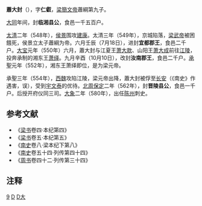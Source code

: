 '''蕭大封'''（{{bd|约531年||？||catIdx=X}}），字'''仁叡'''，[[梁簡文帝|梁簡文帝]]蕭綱第九子。

[[大同_(南梁)|大同]]年间，封'''临湘县公'''，食邑一千五百户。

[[太清_(年号)|太清]]二年（548年），[[侯景|侯景]]围攻[[建康|建康]]。太清三年（549年），京城陷落，[[梁武帝|梁武帝]]被困餓死，侯景立太子蕭綱为帝。六月壬辰（7月18日），进封'''宜都郡王'''，食邑二千户。[[大宝_(南梁)|大宝]]元年（550年）六月，蕭大封与江夏王[[萧大款|萧大款]]、山阳王[[萧大成|萧大成]]前往[[江陵|江陵]]，投奔承制的湘东王[[萧绎|萧绎]]。九月辛酉（10月10日），改封'''汝南郡王'''，食邑二千户。[[承聖|承聖]]元年（552年），湘东王萧绎即位，是为梁元帝。

承聖三年（554年），[[西魏|西魏]]攻陷江陵，梁元帝出降，蕭大封被俘至[[长安|长安]]（《南史》作遇害，误），受到[[宇文泰|宇文泰]]的优待。[[北周|北周]][[保定_(北周)|保定]]二年（562年），封'''晋陵县公'''，食邑一千户。后授开府仪同三司。[[大象_(年号)|大象]]二年（580年），出任[[陈州|陈州]]刺史。

==参考文献 ==

*《[[梁书|梁书]]卷四·本纪第四》
*《[[梁书|梁书]]卷五·本纪第五》
*《[[南史|南史]]卷八·梁本纪下第八》
*《[[南史|南史]]卷五十四·列传第四十四》
*《[[周书|周书]]卷四十二·列传第三十四》

==注释==
<div class="references-small">   
<references/>   
</div> 
[[Category:梁簡文帝皇子|9]]
[[Category:南梁正王|D]]
[[Category:蘭陵蕭氏|D大]]